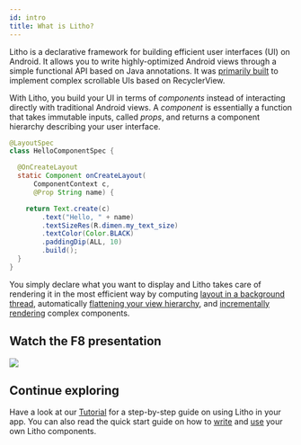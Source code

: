 ```yaml
---
id: intro
title: What is Litho?
---
```


Litho is a declarative framework for building efficient user interfaces (UI) on
Android. It allows you to write highly-optimized Android views through a simple
functional API based on Java annotations. It was [primarily built](uses.md)
to implement complex scrollable UIs based on RecyclerView.

With Litho, you build your UI in terms of *components* instead of interacting
directly with traditional Android views. A *component* is essentially a
function that takes immutable inputs, called *props*, and returns a component
hierarchy describing your user interface.

```java
@LayoutSpec
class HelloComponentSpec {

  @OnCreateLayout
  static Component onCreateLayout(
      ComponentContext c,
      @Prop String name) {

    return Text.create(c)
        .text("Hello, " + name)
        .textSizeRes(R.dimen.my_text_size)
        .textColor(Color.BLACK)
        .paddingDip(ALL, 10)
        .build();
  }
}
```

You simply declare what you want to display and Litho takes care of rendering
it in the most efficient way by computing [layout in a background
thread](asynchronous-layout.md), automatically [flattening your view
hierarchy](view-flattening.md), and [incrementally
rendering](./deep-dive/incremental-mount.md) complex components.

## Watch the F8 presentation

<a href="https://developers.facebook.com/videos/f8-2017/litho-a-declarative-framework-for-efficient-uis/" target="_blank">
  <img src={useBaseUrl("/images/f8-intro.png")} />
</a>

## Continue exploring

Have a look at our [Tutorial](tutorial.mdx) for a step-by-step guide on using
Litho in your app. You can also read the quick start guide on how to
[write](writing-components.md) and [use](using-components.md) your own
Litho components.
